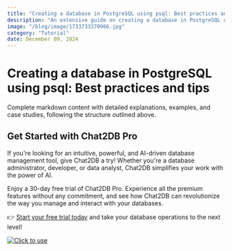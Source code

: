 ```yaml
---
title: "Creating a database in PostgreSQL using psql: Best practices and tips"
description: "An extensive guide on creating a database in PostgreSQL using psql, covering best practices and tips for efficient database management."
image: "/blog/image/1733733370966.jpg"
category: "Tutorial"
date: December 09, 2024
---
```


# Creating a database in PostgreSQL using psql: Best practices and tips

Complete markdown content with detailed explanations, examples, and case studies, following the structure outlined above.

## Get Started with Chat2DB Pro

If you're looking for an intuitive, powerful, and AI-driven database management tool, give Chat2DB a try! Whether you're a database administrator, developer, or data analyst, Chat2DB simplifies your work with the power of AI.

Enjoy a 30-day free trial of Chat2DB Pro. Experience all the premium features without any commitment, and see how Chat2DB can revolutionize the way you manage and interact with your databases.

👉 [Start your free trial today](https://chat2db.ai/pricing) and take your database operations to the next level!


[![Click to use](/image/blog/bg/chat2db.jpg)](https://chat2db.ai/)

